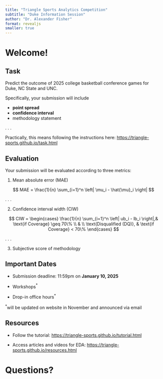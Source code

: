 ```yaml
---
title: "Triangle Sports Analytics Competition"
subtitle: "Duke Information Session"
author: "Dr. Alexander Fisher"
format: revealjs
smaller: true
---
```


# Welcome!

## Task

Predict the outcome of 2025 college basketball conference games for Duke, NC State and UNC.

Specifically, your submission will include  

- **point spread**  
- **confidence interval**  
- methodology statement

. . . 

Practically, this means following the instructions here: [https://triangle-sports.github.io/task.html](https://triangle-sports.github.io/task.html)

## Evaluation

Your submission will be evaluated according to three metrics: 

1. Mean absolute error (MAE)


$$
MAE = \frac{1}{n} \sum_{i=1}^n \left| \mu_i - \hat{\mu}_i \right|
$$

. . . 

2. Confidence interval width (CIW) 

$$
CIW = \begin{cases}
    \frac{1}{n} \sum_{i=1}^n \left| ub_i - lb_i \right|,& \text{if Coverage} \geq 70\% \\
    & \\
    \text{Disqualified (DQ)},              & \text{if Coverage} < 70\%
\end{cases}
$$ 

. . . 

3. Subjective score of methodology 

## Important Dates

- Submission deadline: 11:59pm on **January 10, 2025**

- Workshops$^*$

- Drop-in office hours$^*$

$^*$will be updated on website in November and announced via email
  
## Resources

- Follow the tutorial:  [https://triangle-sports.github.io/tutorial.html](https://triangle-sports.github.io/tutorial.html)

- Access articles and videos for EDA: [https://triangle-sports.github.io/resources.html](https://triangle-sports.github.io/resources.html)

# Questions?

